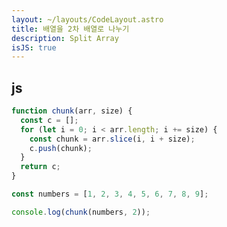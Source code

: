 ```yaml
---
layout: ~/layouts/CodeLayout.astro
title: 배열을 2차 배열로 나누기
description: Split Array
isJS: true
---
```


## js

```js
function chunk(arr, size) {
  const c = [];
  for (let i = 0; i < arr.length; i += size) {
    const chunk = arr.slice(i, i + size);
    c.push(chunk);
  }
  return c;
}

const numbers = [1, 2, 3, 4, 5, 6, 7, 8, 9];

console.log(chunk(numbers, 2));
```
